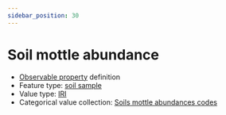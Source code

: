 ```yaml
---
sidebar_position: 30
---
```



# Soil mottle abundance

- [Observable property](/viewers/dawe-vocabs?uri=https://linked.data.gov.au/def/test/dawe-cv/049cd754-cdc4-46e3-868f-fefa258522c9) definition
- Feature type: [soil sample](http://linked.data.gov.au/def/tern-cv/06461021-a6c2-4175-9651-23653c2b9116)
- Value type: [IRI](https://w3id.org/tern/ontologies/tern/IRI)
- Categorical value collection: [Soils mottle abundances codes](/viewers/dawe-vocabs?uri=https://linked.data.gov.au/def/test/dawe-cv/100f6f80-d438-465a-8f57-5a76a038b961)

<Example protocolModule="soil-pit-characterization" observableProperty="https://linked.data.gov.au/def/test/dawe-cv/049cd754-cdc4-46e3-868f-fefa258522c9" />
